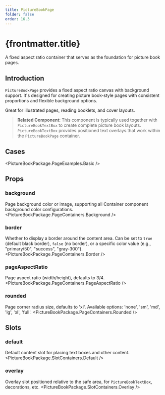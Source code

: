 ```yaml
---
title: PictureBookPage
folder: false
order: 16.3
---
```



# {frontmatter.title}

A fixed aspect ratio container that serves as the foundation for picture book pages.

## Introduction

`PictureBookPage` provides a fixed aspect ratio canvas with background support. It's designed for creating picture book-style pages with consistent proportions and flexible background options.

Great for illustrated pages, reading booklets, and cover layouts.

> **Related Component**: This component is typically used together with `PictureBookTextBox` to create complete picture book layouts. `PictureBookTextBox` provides positioned text overlays that work within the `PictureBookPage` container.

## Cases

<PictureBookPackage.PageExamples.Basic />

## Props

### background
Page background color or image, supporting all Container component background color configurations.
<PictureBookPackage.PageContainers.Background />

### border
Whether to display a border around the content area. Can be set to `true` (default black border), `false` (no border), or a specific color value (e.g., "primary/50", "success", "gray-300").
<PictureBookPackage.PageContainers.Border />

### pageAspectRatio
Page aspect ratio (width/height), defaults to 3/4.
<PictureBookPackage.PageContainers.PageAspectRatio />

### rounded
Page corner radius size, defaults to 'xl'. Available options: 'none', 'sm', 'md', 'lg', 'xl', 'full'.
<PictureBookPackage.PageContainers.Rounded />

## Slots

### default
Default content slot for placing text boxes and other content.
<PictureBookPackage.SlotContainers.Default />

### overlay
Overlay slot positioned relative to the safe area, for `PictureBookTextBox`, decorations, etc.
<PictureBookPackage.SlotContainers.Overlay />
